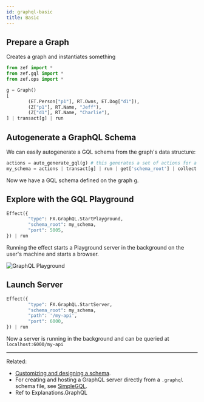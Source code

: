 ```yaml
---
id: graphql-basic
title: Basic
---
```


## Prepare a Graph

Creates a graph and instantiates something
```python
from zef import *
from zef.gql import *
from zef.ops import *

g = Graph()
[
        (ET.Person["p1"], RT.Owns, ET.Dog["d1"]),
        (Z["p1"], RT.Name, "Jeff"),
        (Z["d1"], RT.Name, "Charlie"),
] | transact[g] | run
```


## Autogenerate a GraphQL Schema
We can easily autogenerate a GQL schema from the graph's data structure:
```python
actions = auto_generate_gql(g) # this generates a set of actions for a transaction
my_schema = actions | transact[g] | run | get['schema_root'] | collect
```
Now we have a GQL schema defined on the graph g.

## Explore with the GQL Playground

```python
Effect({
        "type": FX.GraphQL.StartPlayground,
        "schema_root": my_schema,
        "port": 5005,
}) | run 
```
Running the effect starts a Playground server in the background on the user's machine and starts a browser.

![GraphQL Playground](gql_playground_basic.png "GraphQL Playground")

## Launch Server
```python
Effect({
        "type": FX.GraphQL.StartServer,
        "schema_root": my_schema,
        "path": '/my-api',
        "port": 6000,
}) | run 
```
Now a server is running in the background and can be queried at `localhost:6000/my-api`


---
Related:
- [Customizing and designing a schema](graphql-manual).
- For creating and hosting a GraphQL server directly from a
  `.graphql` schema file, see [SimpleGQL](graphql-simplegql).
- Ref to Explanations.GraphQL


